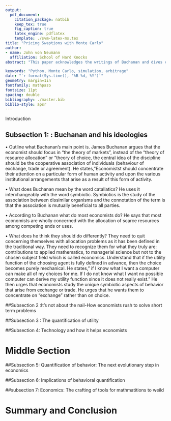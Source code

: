 ```yaml
---
output: 
  pdf_document:
    citation_package: natbib
    keep_tex: true
    fig_caption: true
    latex_engine: pdflatex
    template: ./svm-latex-ms.tex
title: "Pricing Swaptions with Monte Carlo"
author:
- name: John von Neumann
  affiliation: School of Hard Knocks 
abstract: "This paper acknowledges the writings of Buchanan and dives even deeper into the meaning and implications of what it means to study "the theory of markets". At one point, preference and utility were very arbitrary and vague ideas just as behavior is now. These ideas were transformed into specific formulas that, with a good degree of accuracy, could predict specific individual’s decisions. With the advent of technology, we are better able to gather, compute, and analyze this data. This paper proposes that future analysis will take into consideration what Buchanan terms “theory of choice” and will be able to transform them into imperial computational data that can then be analyzed. By doing so, future analysis of  the “theory of choice” evolves into just another technological problem to compute.."

keywords: "Python, Monte Carlo, simulation, arbitrage"
date: "`r format(Sys.time(), '%B %d, %Y')`"
geometry: margin=1in
fontfamily: mathpazo
fontsize: 11pt
spacing: double
bibliography: ./master.bib
biblio-style: apsr
---
```



>  

 Introduction
 


## Subsection 1: : Buchanan and his ideologies

• Outline what Buchanan’s main point is. 
James Buchanan argues that the economist should focus in "the theory of markets", instead of the "theory of resource allocation" or "theory of choice, the central idea of the discipline should be the cooperative association of individuals (behaviour of exchange, trade or agreement). He states,”Economistst should concentrate their attention on a particular form of human activity and upon the various institutional arrangements that arise as a result of this form of activity.

• What does Buchanan mean by the word catallatics? 
He uses it interchangeably with the word symbiotic. Symbiotics is the study of the association between dissimilar organisms and the connotation of the term is that the  association is mutually beneficial to all parties. 

• According to Buchanan what do most economists do? 
He says that most economists are wholly concerned with the allocation of scarce resources among competing ends or uses.

• What does he think they should do differently?
They need to quit concerning themselves with allocation problems as it has been defined in the traditional way. They need to recognize them for what they truly are: contributions to applied mathematics, to managerial science but not to the chosen subject field which is called economics. Understand that if the utility function of the choosing agent is fully defined in advance, then the choice becomes purely mechanical. He states,” if I know what I want a  computer can make all of my choices for me. If I do not know what I want no possible computer can derive my utility function since it does not really exist.” He then urges that economists study the unique symbiotic aspects of behavior that arise from exchange or trade. He urges that he wants them to concentrate on “exchange” rather than on choice.




##Subsection 2 :It's not about the nail-How economists rush to solve short term problems

##Subsection 3 : The quantification of utility

##Subsection 4: Technology and how it helps economists

# Middle Section

##Subsection 5: Quantification of behavior: The next evolutionary step in economics 

##Subsection 6: Implications of behavioral quantification

##subsection 7: Economics: The crafting of tools for mathmatitions to weild

# Summary and Conclusion



<!--
# References
\setlength{\parindent}{-0.2in}
\setlength{\leftskip}{0.2in}
\setlength{\parskip}{8pt}
\vspace*{-0.2in}
\noindent
-->

